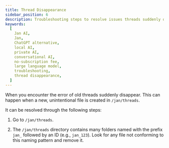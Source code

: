 ```yaml
---
title: Thread Disappearance
sidebar_position: 6
description: Troubleshooting steps to resolve issues threads suddenly disappearance.
keywords:
  [
    Jan AI,
    Jan,
    ChatGPT alternative,
    local AI,
    private AI,
    conversational AI,
    no-subscription fee,
    large language model,
    troubleshooting,
    thread disappearance,
  ]
---
```


When you encounter the error of old threads suddenly disappear. This can happen when a new, unintentional file is created in `/jan/threads`.

It can be resolved through the following steps:

1. Go to `/jan/threads`.

2. The `/jan/threads` directory contains many folders named with the prefix `jan_` followed by an ID (e.g., `jan_123`). Look for any file not conforming to this naming pattern and remove it.